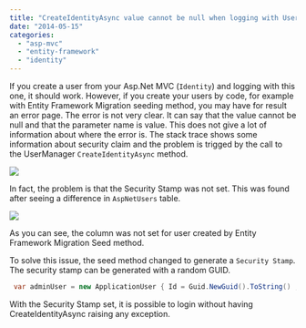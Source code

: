 ```yaml
---
title: "CreateIdentityAsync value cannot be null when logging with User created with Migration Tool"
date: "2014-05-15"
categories: 
  - "asp-mvc"
  - "entity-framework"
  - "identity"
---
```


If you create a user from your Asp.Net MVC (`Identity`) and logging with this one, it should work. However, if you create your users by code, for example with Entity Framework Migration seeding method, you may have for result an error page. The error is not very clear. It can say that the value cannot be null and that the parameter name is value. This does not give a lot of information about where the error is. The stack trace shows some information about security claim and the problem is trigged by the call to the UserManager `CreateIdentityAsync` method.

![](images/CreateUserError-400x282.png)

In fact, the problem is that the Security Stamp was not set. This was found after seeing a difference in `AspNetUsers` table.

![](images/SecurityStamp-400x82.png)

As you can see, the column was not set for user created by Entity Framework Migration Seed method.

To solve this issue, the seed method changed to generate a `Security Stamp`. The security stamp can be generated with a random GUID.

```csharp
 var adminUser = new ApplicationUser { Id = Guid.NewGuid().ToString() , FirstName = "Patrick" , LastName = "Desjardins" , DisplayName = "pdesjardins" , Email = EMAIL_ADMIN , CreationDateTime = runningContext.GetCurrentTime() , UserName = userValueGenerator.GenerateUserName(EMAIL_ADMIN), PasswordHash = ApplicationUser.HashPassword("123123") , ValidationDateTime = runningContext.GetCurrentTime() , SecurityStamp = Guid.NewGuid().ToString() }; 
```

With the Security Stamp set, it is possible to login without having CreateIdentityAsync raising any exception.
